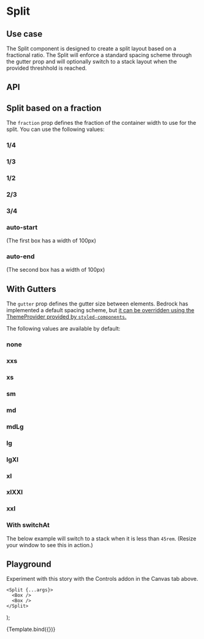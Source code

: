 

<Meta title="Components/Split" />

# Split

## Use case

The Split component is designed to create a split layout based on a fractional ratio. The Split will enforce a standard spacing scheme through the gutter prop and will optionally switch to a stack layout when the provided threshhold is reached.

## API

<Story name="API" argTypes={argTypes} />

<ArgsTable story="API" />

## Split based on a fraction

The `fraction` prop defines the fraction of the container width to use for the split. You can use the following values:

<Preview withToolbar withSource="open">
  <Story name="Fraction">
    <h3>1/4</h3>
    <Split gutter="lg" fraction="1/4">
      <Box />
      <Box />
    </Split>
    <h3>1/3</h3>
    <Split gutter="lg" fraction="1/3">
      <Box />
      <Box />
    </Split>
    <h3>1/2</h3>
    <Split gutter="lg" fraction="1/2">
      <Box />
      <Box />
    </Split>
    <h3>2/3</h3>
    <Split gutter="lg" fraction="2/3">
      <Box />
      <Box />
    </Split>
    <h3>3/4</h3>
    <Split gutter="lg" fraction="3/4">
      <Box />
      <Box />
    </Split>
    <h3>auto-start</h3>
    <p>(The first box has a width of 100px)</p>
    <Split gutter="lg" fraction="auto-start">
      <Box />
      <Box />
    </Split>
    <h3>auto-end</h3>
    <p>(The second box has a width of 100px)</p>
    <Split gutter="lg" fraction="auto-end">
      <Box />
      <Box />
    </Split>
  </Story>
</Preview>

## With Gutters

The `gutter` prop defines the gutter size between elements. Bedrock has implemented a default spacing scheme, but [it can be overridden using the ThemeProvider provided by `styled-components`.](/docs/spacing--page#integrating-with-your-design-system)

The following values are available by default:

<Preview withToolbar withSource="open">
  <Story name="With Gutters">
    <h3>none</h3>
    <Split gutter="none" fraction="1/2">
      <Box />
      <Box />
    </Split>
    <h3>xxs</h3>
    <Split gutter="xxs" fraction="1/2">
      <Box />
      <Box />
    </Split>
    <h3>xs</h3>
    <Split gutter="xs" fraction="1/2">
      <Box />
      <Box />
    </Split>
    <h3>sm</h3>
    <Split gutter="sm" fraction="1/2">
      <Box />
      <Box />
    </Split>
    <h3>md</h3>
    <Split gutter="md" fraction="1/2">
      <Box />
      <Box />
    </Split>
    <h3>mdLg</h3>
    <Split gutter="mdLg" fraction="1/2">
      <Box />
      <Box />
    </Split>
    <h3>lg</h3>
    <Split gutter="lg" fraction="1/2">
      <Box />
      <Box />
    </Split>
    <h3>lgXl</h3>
    <Split gutter="lgXl" fraction="1/2">
      <Box />
      <Box />
    </Split>
    <h3>xl</h3>
    <Split gutter="xl" fraction="1/2">
      <Box />
      <Box />
    </Split>
    <h3>xlXXl</h3>
    <Split gutter="xlXXl" fraction="1/2">
      <Box />
      <Box />
    </Split>
    <h3>xxl</h3>
    <Split gutter="xxl" fraction="1/2">
      <Box />
      <Box />
    </Split>
  </Story>
</Preview>

### With switchAt

The below example will switch to a stack when it is less than `45rem`. (Resize your window to see this in action.)

<Preview withToolbar withSource="open">
  <Story name="With switchAt">
    <Split gutter="lg" fraction="1/2" switchAt="45rem">
      <Box />
      <Box />
    </Split>
  </Story>
</Preview>

## Playground

Experiment with this story with the Controls addon in the Canvas tab above.

    <Split {...args}>
      <Box />
      <Box />
    </Split>
);

<Canvas withToolbar>
  <Story
    name="Playground"
    argTypes={argTypes}
    args={{ fraction: "1/2", gutter: "lg", switchAt: "30rem" }}
  >
    {Template.bind({})}
  </Story>
</Canvas>

<ArgsTable story="Playground" />
